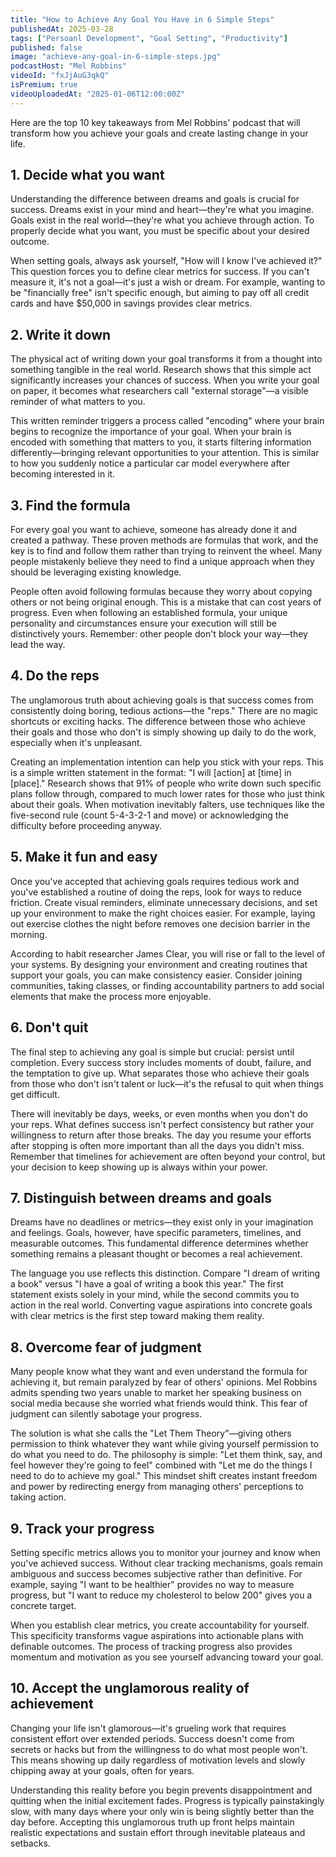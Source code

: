 ```yaml
---
title: "How to Achieve Any Goal You Have in 6 Simple Steps"
publishedAt: 2025-03-28
tags: ["Persoanl Development", "Goal Setting", "Productivity"]
published: false
image: "achieve-any-goal-in-6-simple-steps.jpg"
podcastHost: "Mel Robbins"
videoId: "fxJjAuG3qkQ"
isPremium: true
videoUploadedAt: "2025-01-06T12:00:00Z"
---
```



<PodcastSummaryPageLayout frontmatter={frontmatter}>

Here are the top 10 key takeaways from Mel Robbins' podcast that will transform how you achieve your goals and create lasting change in your life.

## 1. Decide what you want

Understanding the difference between dreams and goals is crucial for success. Dreams exist in your mind and heart—they're what you imagine. Goals exist in the real world—they're what you achieve through action. To properly decide what you want, you must be specific about your desired outcome.

When setting goals, always ask yourself, "How will I know I've achieved it?" This question forces you to define clear metrics for success. If you can't measure it, it's not a goal—it's just a wish or dream. For example, wanting to be "financially free" isn't specific enough, but aiming to pay off all credit cards and have $50,000 in savings provides clear metrics.

## 2. Write it down

The physical act of writing down your goal transforms it from a thought into something tangible in the real world. Research shows that this simple act significantly increases your chances of success. When you write your goal on paper, it becomes what researchers call "external storage"—a visible reminder of what matters to you.

This written reminder triggers a process called "encoding" where your brain begins to recognize the importance of your goal. When your brain is encoded with something that matters to you, it starts filtering information differently—bringing relevant opportunities to your attention. This is similar to how you suddenly notice a particular car model everywhere after becoming interested in it.

## 3. Find the formula

For every goal you want to achieve, someone has already done it and created a pathway. These proven methods are formulas that work, and the key is to find and follow them rather than trying to reinvent the wheel. Many people mistakenly believe they need to find a unique approach when they should be leveraging existing knowledge.

People often avoid following formulas because they worry about copying others or not being original enough. This is a mistake that can cost years of progress. Even when following an established formula, your unique personality and circumstances ensure your execution will still be distinctively yours. Remember: other people don't block your way—they lead the way.

## 4. Do the reps

The unglamorous truth about achieving goals is that success comes from consistently doing boring, tedious actions—the "reps." There are no magic shortcuts or exciting hacks. The difference between those who achieve their goals and those who don't is simply showing up daily to do the work, especially when it's unpleasant.

Creating an implementation intention can help you stick with your reps. This is a simple written statement in the format: "I will [action] at [time] in [place]." Research shows that 91% of people who write down such specific plans follow through, compared to much lower rates for those who just think about their goals. When motivation inevitably falters, use techniques like the five-second rule (count 5-4-3-2-1 and move) or acknowledging the difficulty before proceeding anyway.

## 5. Make it fun and easy

Once you've accepted that achieving goals requires tedious work and you've established a routine of doing the reps, look for ways to reduce friction. Create visual reminders, eliminate unnecessary decisions, and set up your environment to make the right choices easier. For example, laying out exercise clothes the night before removes one decision barrier in the morning.

According to habit researcher James Clear, you will rise or fall to the level of your systems. By designing your environment and creating routines that support your goals, you can make consistency easier. Consider joining communities, taking classes, or finding accountability partners to add social elements that make the process more enjoyable.

## 6. Don't quit

The final step to achieving any goal is simple but crucial: persist until completion. Every success story includes moments of doubt, failure, and the temptation to give up. What separates those who achieve their goals from those who don't isn't talent or luck—it's the refusal to quit when things get difficult.

There will inevitably be days, weeks, or even months when you don't do your reps. What defines success isn't perfect consistency but rather your willingness to return after those breaks. The day you resume your efforts after stopping is often more important than all the days you didn't miss. Remember that timelines for achievement are often beyond your control, but your decision to keep showing up is always within your power.

## 7. Distinguish between dreams and goals

Dreams have no deadlines or metrics—they exist only in your imagination and feelings. Goals, however, have specific parameters, timelines, and measurable outcomes. This fundamental difference determines whether something remains a pleasant thought or becomes a real achievement.

The language you use reflects this distinction. Compare "I dream of writing a book" versus "I have a goal of writing a book this year." The first statement exists solely in your mind, while the second commits you to action in the real world. Converting vague aspirations into concrete goals with clear metrics is the first step toward making them reality.

## 8. Overcome fear of judgment

Many people know what they want and even understand the formula for achieving it, but remain paralyzed by fear of others' opinions. Mel Robbins admits spending two years unable to market her speaking business on social media because she worried what friends would think. This fear of judgment can silently sabotage your progress.

The solution is what she calls the "Let Them Theory"—giving others permission to think whatever they want while giving yourself permission to do what you need to do. The philosophy is simple: "Let them think, say, and feel however they're going to feel" combined with "Let me do the things I need to do to achieve my goal." This mindset shift creates instant freedom and power by redirecting energy from managing others' perceptions to taking action.

## 9. Track your progress

Setting specific metrics allows you to monitor your journey and know when you've achieved success. Without clear tracking mechanisms, goals remain ambiguous and success becomes subjective rather than definitive. For example, saying "I want to be healthier" provides no way to measure progress, but "I want to reduce my cholesterol to below 200" gives you a concrete target.

When you establish clear metrics, you create accountability for yourself. This specificity transforms vague aspirations into actionable plans with definable outcomes. The process of tracking progress also provides momentum and motivation as you see yourself advancing toward your goal.

## 10. Accept the unglamorous reality of achievement

Changing your life isn't glamorous—it's grueling work that requires consistent effort over extended periods. Success doesn't come from secrets or hacks but from the willingness to do what most people won't. This means showing up daily regardless of motivation levels and slowly chipping away at your goals, often for years.

Understanding this reality before you begin prevents disappointment and quitting when the initial excitement fades. Progress is typically painstakingly slow, with many days where your only win is being slightly better than the day before. Accepting this unglamorous truth up front helps maintain realistic expectations and sustain effort through inevitable plateaus and setbacks.

</PodcastSummaryPageLayout>
